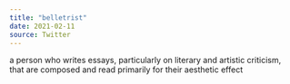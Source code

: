 ```yaml
---
title: "belletrist"
date: 2021-02-11
source: Twitter
---
```


a person who writes essays, particularly on literary and artistic criticism, that are composed and read primarily for their aesthetic effect
